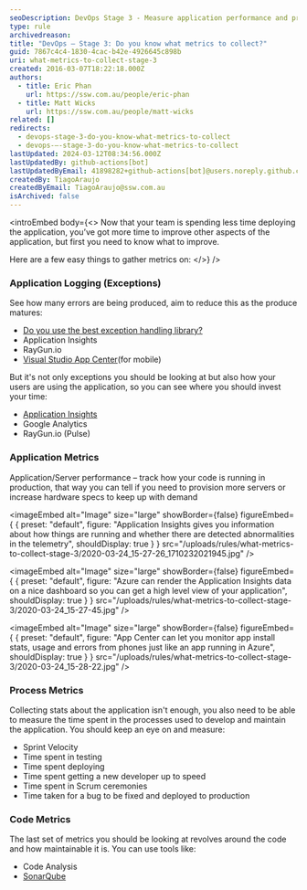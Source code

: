 ```yaml
---
seoDescription: DevOps Stage 3 - Measure application performance and process efficiency by collecting metrics on exceptions, application performance, and code maintainability.
type: rule
archivedreason:
title: "DevOps – Stage 3: Do you know what metrics to collect?"
guid: 7867c4c4-1830-4cac-b42e-4926645c898b
uri: what-metrics-to-collect-stage-3
created: 2016-03-07T18:22:18.000Z
authors:
  - title: Eric Phan
    url: https://ssw.com.au/people/eric-phan
  - title: Matt Wicks
    url: https://ssw.com.au/people/matt-wicks
related: []
redirects:
  - devops-stage-3-do-you-know-what-metrics-to-collect
  - devops-–-stage-3-do-you-know-what-metrics-to-collect
lastUpdated: 2024-03-12T08:34:56.000Z
lastUpdatedBy: github-actions[bot]
lastUpdatedByEmail: 41898282+github-actions[bot]@users.noreply.github.com
createdBy: TiagoAraujo
createdByEmail: TiagoAraujo@ssw.com.au
isArchived: false
---
```


<introEmbed
  body={<>
Now that your team is spending less time deploying the application, you’ve got more time to improve other aspects of the application, but first you need to know what to improve.

Here are a few easy things to gather metrics on:
  </>}
/>
### Application Logging (Exceptions)

See how many errors are being produced, aim to reduce this as the produce matures:

* [Do you use the best exception handling library?](/do-you-use-the-best-exception-handling-library)
* Application Insights
* RayGun.io
* [Visual Studio App Center](https://appcenter.ms)(for mobile)

But it's not only exceptions you should be looking at but also how your users are using the application, so you can see where you should invest your time:

* [Application Insights](/why-you-want-to-use-application-insights/)
* Google Analytics
* RayGun.io (Pulse)

### Application Metrics

Application/Server performance – track how your code is running in production, that way you can tell if you need to provision more servers or increase hardware specs to keep up with demand


<imageEmbed
  alt="Image"
  size="large"
  showBorder={false}
  figureEmbed={ {
    preset: "default",
    figure: "Application Insights gives you information about how things are running and whether there are detected abnormalities in the telemetry",
    shouldDisplay: true
  } }
  src="/uploads/rules/what-metrics-to-collect-stage-3/2020-03-24_15-27-26_1710232021945.jpg"
/>


<imageEmbed
  alt="Image"
  size="large"
  showBorder={false}
  figureEmbed={ {
    preset: "default",
    figure: "Azure can render the Application Insights data on a nice dashboard so you can get a high level view of your application",
    shouldDisplay: true
  } }
  src="/uploads/rules/what-metrics-to-collect-stage-3/2020-03-24_15-27-45.jpg"
/>


<imageEmbed
  alt="Image"
  size="large"
  showBorder={false}
  figureEmbed={ {
    preset: "default",
    figure: "App Center can let you monitor app install stats, usage and errors from phones just like an app running in Azure",
    shouldDisplay: true
  } }
  src="/uploads/rules/what-metrics-to-collect-stage-3/2020-03-24_15-28-22.jpg"
/>

### Process Metrics

Collecting stats about the application isn't enough, you also need to be able to measure the time spent in the processes used to develop and maintain the application. You should keep an eye on and measure:

* Sprint Velocity
* Time spent in testing
* Time spent deploying
* Time spent getting a new developer up to speed
* Time spent in Scrum ceremonies
* Time taken for a bug to be fixed and deployed to production

### Code Metrics

The last set of metrics you should be looking at revolves around the code and how maintainable it is. You can use tools like:

* Code Analysis
* [SonarQube](https://www.sonarqube.org)
